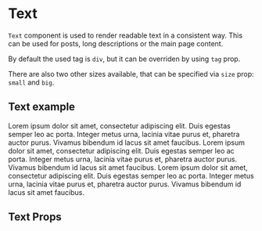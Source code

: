 

<Meta title="Components/Typography/Text" component={Text} />

# Text

`Text` component is used to render readable text in a consistent way.
This can be used for posts, long descriptions or the main page content.

By default the used tag is `div`, but it can be overriden by using `tag` prop.

There are also two other sizes available, that can be specified via `size` prop: `small` and `big`.

<Canvas>
    <Story name="Default">
        <h2>Text example</h2>
        <Text>
            Lorem ipsum dolor sit amet, consectetur adipiscing elit. Duis egestas semper leo ac
            porta. Integer metus urna, lacinia vitae purus et, pharetra auctor purus. Vivamus
            bibendum id lacus sit amet faucibus.
        </Text>
        <Text size="big">
            Lorem ipsum dolor sit amet, consectetur adipiscing elit. Duis egestas semper leo ac
            porta. Integer metus urna, lacinia vitae purus et, pharetra auctor purus. Vivamus
            bibendum id lacus sit amet faucibus.
        </Text>
        <Text size="small">
            Lorem ipsum dolor sit amet, consectetur adipiscing elit. Duis egestas semper leo ac
            porta. Integer metus urna, lacinia vitae purus et, pharetra auctor purus. Vivamus
            bibendum id lacus sit amet faucibus.
        </Text>
    </Story>
</Canvas>

## Text Props

<ArgsTable of={Text} />
